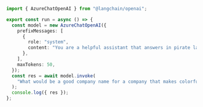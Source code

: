 ```typescript
import { AzureChatOpenAI } from "@langchain/openai";

export const run = async () => {
  const model = new AzureChatOpenAI({
    prefixMessages: [
      {
        role: "system",
        content: "You are a helpful assistant that answers in pirate language",
      },
    ],
    maxTokens: 50,
  });
  const res = await model.invoke(
    "What would be a good company name for a company that makes colorful socks?"
  );
  console.log({ res });
};
```
